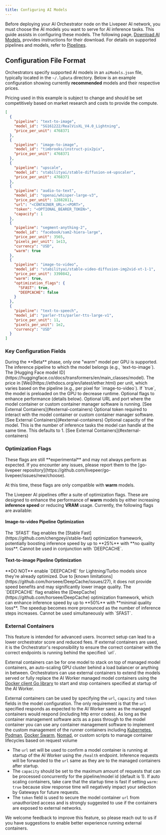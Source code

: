 ```yaml
---
title: Configuring AI Models
---
```


Before deploying your AI Orchestrator node on the Livepeer AI network, you must
choose the AI models you want to serve for AI inference tasks. This guide
assists in configuring these models. The following page,
[Download AI Models](/ai/orchestrators/models-download), provides instructions
for their download. For details on supported pipelines and models, refer to
[Pipelines](/ai/pipelines/text-to-image).

## Configuration File Format

Orchestrators specify supported AI models in an `aiModels.json` file, typically
located in the `~/.lpData` directory. Below is an example configuration showing
currently **recommended** models and their respective prices.

<Info>
  Pricing used in this example is subject to change and should be set
  competitively based on market research and costs to provide the compute.
</Info>

```json
[
  {
    "pipeline": "text-to-image",
    "model_id": "SG161222/RealVisXL_V4.0_Lightning",
    "price_per_unit": 4768371
  },
  {
    "pipeline": "image-to-image",
    "model_id": "timbrooks/instruct-pix2pix",
    "price_per_unit": 4768371
  },
  {
    "pipeline": "upscale",
    "model_id": "stabilityai/stable-diffusion-x4-upscaler",
    "price_per_unit": 4768371
  },
  {
    "pipeline": "audio-to-text",
    "model_id": "openai/whisper-large-v3",
    "price_per_unit": 12882811,
    "url": "<CONTAINER_URL>:<PORT>",
    "token": "<OPTIONAL_BEARER_TOKEN>",
    "capacity": 1
  },
  {
    "pipeline": "segment-anything-2",
    "model_id": "facebook/sam2-hiera-large",
    "price_per_unit": 3565,
    "pixels_per_unit": 1e13,
    "currency": "USD",
    "warm": true
  },
  {
    "pipeline": "image-to-video",
    "model_id": "stabilityai/stable-video-diffusion-img2vid-xt-1-1",
    "price_per_unit": 3390842,
    "warm": true,
    "optimization_flags": {
      "SFAST": true,
      "DEEPCACHE": false
    }
  },
  {
    "pipeline": "text-to-speech",
    "model_id": "parler-tts/parler-tts-large-v1",
    "price_per_unit": 11,
    "pixels_per_unit": 1e2,
    "currency": "USD"
  }
]
```

### Key Configuration Fields

<Info>
  During the **Beta** phase, only one "warm" model per GPU is supported.
</Info>

<ParamField path="pipeline" type="string" required="true">
  The inference pipeline to which the model belongs (e.g., `text-to-image`).
</ParamField>
<ParamField path="model_id" type="string" required="true">
  The [Hugging Face model
  ID](https://huggingface.co/docs/transformers/en/main_classes/model).
</ParamField>
<ParamField path="price_per_unit" type="integer" required="true">
  The price in [Wei](https://ethdocs.org/en/latest/ether.html) per unit, which
  varies based on the pipeline (e.g., per pixel for `image-to-video`).
</ParamField>
<ParamField path="warm" type="boolean">
  If `true`, the model is preloaded on the GPU to decrease runtime.
</ParamField>
<ParamField path="optimization_flags" type="object">
  Optional flags to enhance performance (details below).
</ParamField>
<ParamField path="url" type="string" optional="true">
  Optional URL and port where the model container or custom container manager software is running.  
  [See External Containers](#external-containers)
</ParamField>
<ParamField path="token" type="string">
  Optional token required to interact with the model container or custom container manager software.  
  [See External Containers](#external-containers)
</ParamField>
<ParamField path="capacity" type="integer">
  Optional capacity of the model. This is the number of inference tasks the model can handle at the same time. This defaults to 1.  
  [See External Containers](#external-containers)
</ParamField>

### Optimization Flags

<Warning>
  These flags are still **experimental** and may not always perform as expected.
  If you encounter any issues, please report them to the [go-livepeer
  repository](https://github.com/livepeer/go-livepeer/issues/new/choose).
</Warning>

<Note>At this time, these flags are only compatible with **warm** models.</Note>

The Livepeer AI pipelines offer a suite of optimization flags. These are
designed to enhance the performance of **warm** models by either increasing
**inference speed** or reducing **VRAM** usage. Currently, the following flags
are available:

#### Image-to-video Pipeline Optimization

<ParamField path="SFAST" type="boolean">
  The `SFAST` flag enables the [Stable
  Fast](https://github.com/chengzeyi/stable-fast) optimization framework,
  potentially boosting inference speed by up to **25%** with **no quality
  loss**. Cannot be used in conjunction with `DEEPCACHE`.
</ParamField>

#### Text-to-image Pipeline Optimization

<Warning>
  **DO NOT** enable `DEEPCACHE` for Lightning/Turbo models since they're already
  optimized. Due to [known
  limitations](https://github.com/horseee/DeepCache/issues/27), it does not
  provide speed benefits and may significantly lower image quality.
</Warning>

<ParamField path="DEEPCACHE" type="boolean">
  The `DEEPCACHE` flag enables the
  [DeepCache](https://github.com/horseee/DeepCache) optimization framework,
  which can enhance inference speed by up to **50%** with **minimal quality
  loss**. The speedup becomes more pronounced as the number of inference steps
  increases. Cannot be used simultaneously with `SFAST`.
</ParamField>

### External Containers

<Warning>
  This feature is intended for advanced users. Incorrect setup can lead to a
  lower orchestrator score and reduced fees. If external containers are used, 
  it is the Orchestrator's responsibility to ensure the correct container with 
  the correct endpoints is running behind the specified `url`. 
</Warning>

External containers can be for one model to stack on top of managed model containers, 
an auto-scaling GPU cluster behind a load balancer or anything in between. Orchestrators
can use external containers to extend the models served or fully replace the AI Worker managed model containers
using the [Docker client Go library](https://pkg.go.dev/github.com/docker/docker/client)
to start and stop containers specified at startup of the AI Worker. 
  
External containers can be used by specifying the `url`, `capacity` and `token` fields in the
model configuration. The only requirement is that the `url` specified responds as expected to the AI Worker same
as the managed containers would respond (including http error codes). As long as the container management software
acts as a pass through to the model container you can use any container management software to implement the custom 
management of the runner containers including [Kubernetes](https://kubernetes.io/), [Podman](https://podman.io/), 
[Docker Swarm](https://docs.docker.com/engine/swarm/), [Nomad](https://www.nomadproject.io/), or custom scripts to 
manage container lifecycles based on request volume


- The `url` set will be used to confirm a model container is running at startup of the AI Worker using the `/health` endpoint. 
  Inference requests will be forwarded to the `url` same as they are to the managed containers after startup.
- The `capacity` should be set to the maximum amount of requests that can be processed concurrently for the pipeline/model id (default is 1).
  If auto scaling containers, take care that the startup time is fast if setting `warm: true` because slow response time will 
  negatively impact your selection by Gateways for future requests.
- The `token` field is used to secure the model container `url` from unauthorized access and is strongly
  suggested to use if the containers are exposed to external networks.

We welcome feedback to improve this feature, so please reach out to us if you have suggestions to enable better experience running external containers.
